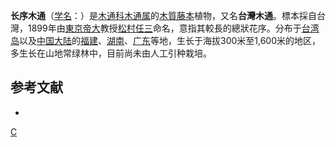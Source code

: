 {{Speciesbox 
| taxon = Akebia longeracemosa
| authority = Matsumura
| image = Akebia longiracemosa.jpg
}}
'''长序木通'''（[[学名|学名]]：{{lang|la|''Akebia longeracemosa''}}）是[[木通科|木通科]][[木通属|木通属]]的[[木質|木質]][[藤本|藤本]]植物，又名'''台灣木通'''。標本採自台灣，1899年由[[東京帝大|東京帝大]]教授[[松村任三|松村任三]]命名，意指其較長的總狀花序。分布于[[台湾岛|台湾岛]]以及[[中国大陆|中国大陆]]的[[福建|福建]]、[[湖南|湖南]]、[[广东|广东]]等地，生长于海拔300米至1,600米的地区，多生长在山地常绿林中，目前尚未由人工引种栽培。

== 参考文献 ==
<div class="references-small">
* {{cite web| url =http://www.bioinfo.cn/db05/KmzwSpecies.php?action=view&id=13449| title =长序木通| work =《中国高等植物数据库全库》| publisher =中国科学院微生物研究所| author =昆明植物研究所| accessdate =2009-02-24| deadurl =yes| archiveurl =https://web.archive.org/web/20160305070708/http://www.bioinfo.cn/db05/KmzwSpecies.php?action=view&id=13449| archivedate =2016-03-05}}
</div>
{{reflist}}
{{Taxonbar}}

[[Category:木通属|C]]